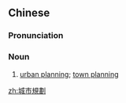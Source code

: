 {{also|城市规划}}
==Chinese==
{{zh-forms|s=城市规划|type=22}}

===Pronunciation===
{{zh-pron
|m=chéngshì guīhuà
|c=sing4 si5 kwai1 waak6
|cat=n
}}

===Noun===
{{zh-noun}}

# [[urban planning]]; [[town planning]]

[[zh:城市規劃]]